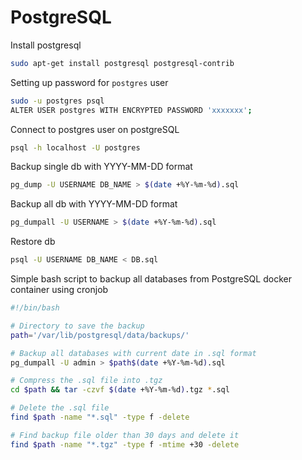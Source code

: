 # PostgreSQL

Install postgresql

```bash
sudo apt-get install postgresql postgresql-contrib
```

Setting up password for `postgres` user

```bash
sudo -u postgres psql
ALTER USER postgres WITH ENCRYPTED PASSWORD 'xxxxxxx';
```

Connect to postgres user on postgreSQL

```bash
psql -h localhost -U postgres
```

Backup single db with YYYY-MM-DD format

```bash
pg_dump -U USERNAME DB_NAME > $(date +%Y-%m-%d).sql
```

Backup all db with YYYY-MM-DD format

```bash
pg_dumpall -U USERNAME > $(date +%Y-%m-%d).sql
```

Restore db

```bash
psql -U USERNAME DB_NAME < DB.sql
```

Simple bash script to backup all databases from PostgreSQL docker container using cronjob

```bash
#!/bin/bash

# Directory to save the backup
path='/var/lib/postgresql/data/backups/'

# Backup all databases with current date in .sql format
pg_dumpall -U admin > $path$(date +%Y-%m-%d).sql

# Compress the .sql file into .tgz
cd $path && tar -czvf $(date +%Y-%m-%d).tgz *.sql

# Delete the .sql file
find $path -name "*.sql" -type f -delete

# Find backup file older than 30 days and delete it
find $path -name "*.tgz" -type f -mtime +30 -delete
```
